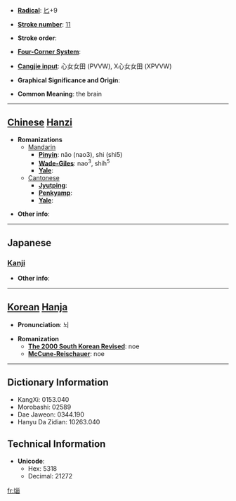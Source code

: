 * '''[[Wiktionary:Chinese radical index| Radical]]''': [[Wiktionary:Chinese radical index 匕|匕]]+9

* '''[[Wiktionary:Chinese total strokes index|Stroke number]]''': [[Wiktionary:Chinese total strokes index 11|11]]

* '''Stroke order''': 

* '''[[Wiktionary:Chinese four corner index|Four-Corner System]]''': 

* '''[[Wiktionary:Chinese Cangjie index|Cangjie input]]''': 心女女田 (PVVW), X心女女田 (XPVVW)

* '''Graphical Significance and Origin''': 

* '''Common Meaning''': the brain

----

== [[Chinese]] [[Hanzi]] ==

* '''Romanizations'''
** [[Mandarin]]
*** '''[[Pinyin]]''': nǎo (nao3), shi (shi5)
*** '''[[Wade-Giles]]''': nao<sup>3</sup>, shih<sup>5</sup>
*** '''[[Yale]]''': 
**[[Cantonese]]
***'''[[Jyutping]]''':
***'''[[Penkyamp]]''': 
***'''[[Yale]]''': 

* '''Other info''': 

----

==Japanese==
===[[Kanji]]===
{{kanji|on readings=[[どう]] (dō), [[のう]] (nō)|kun readings=[[なうずる]] (nauzuru)}}

* '''Other info''':  

----

== [[Korean]] [[Hanja]] ==

* '''Pronunciation''': 뇌

* '''Romanization'''
** '''[[The 2000 South Korean Revised Romanization|The 2000 South Korean Revised]]''': noe
** '''[[McCune-Reischauer]]''': noe

----

== Dictionary Information ==

* KangXi: 0153.040
* Morobashi: 02589
* Dae Jaweon: 0344.190
* Hanyu Da Zidian: 10263.040

== Technical Information ==

* '''Unicode''':
** Hex: 5318
** Decimal: 21272

[[fr:匘]]